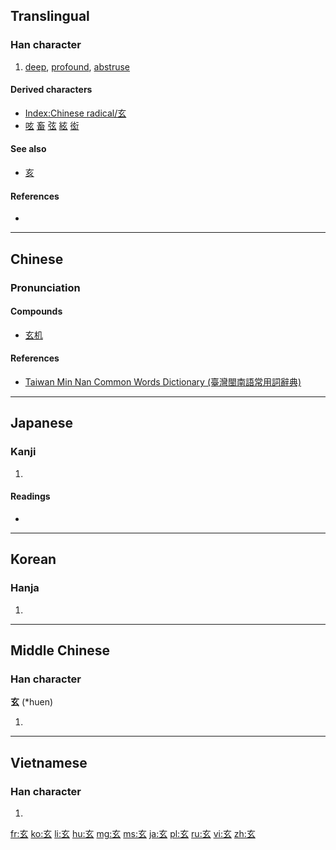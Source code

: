 ==Translingual==
{{stroke order|type=animate}}

===Han character===
{{Han char|rn=95|rad=玄|as=00|sn=5|four=0073<sub>2</sub>|canj=卜女戈 (YVI)}}

# [[deep]], [[profound]], [[abstruse]]

====Derived characters====
* [[Index:Chinese radical/玄]]
* [[呟]] [[畜]] [[弦]] [[絃]] [[衒]]

====See also====
* [[亥]] <!-- Graphically similar -->

====References====
* {{Han ref|kx=0725.011|dkj=20814|dj=1134.080|hdz=10280.030|uh=7384|ud=29572|bh=A5C8|bd=42440}}

----

==Chinese==
{{zh-hanzi-box|[[玄]]}}

===Pronunciation===
{{zh-pron
|m=xuán
|c=jyun4
|h=pfs=hîen
|mn=hiân
|w=
|mc=
|oc=y
|ma=|ma2=
|cat=a
}}

====Compounds====
* [[玄机]]

====References====
*[http://twblg.dict.edu.tw/holodict_new/index.html Taiwan Min Nan Common Words Dictionary (臺灣閩南語常用詞辭典)]

----

==Japanese==

===Kanji===
{{ja-kanji|grade=c|rs=玄00}}

# {{defn|lang=ja|sort=玄00}}

====Readings====
* {{ja-readings|on=[[げん]] (gen), [[けん]] (ken)|kun=[[くろ]] (kuro)}}

----

==Korean==

===Hanja===
{{ko-hanja|hangeul=현|eumhun=|rv=hyeon|mr=hyŏn|y=hyen}}

# {{defn|lang=ko|sort=玄00}}

----

==Middle Chinese==

===Han character===
'''玄''' (*huen)<!--asterisk signifies that this character is found more than four times in the Tang Dynasty corpus of literature-->

# {{defn|lang=ltc|sort=玄00}}

----

==Vietnamese==

===Han character===
{{vi-hantu|[[huyền]]|rs=玄00}}

# {{defn|lang=vi|sort=玄00}}

[[Category:CJKV radicals| ]]

[[fr:玄]]
[[ko:玄]]
[[li:玄]]
[[hu:玄]]
[[mg:玄]]
[[ms:玄]]
[[ja:玄]]
[[pl:玄]]
[[ru:玄]]
[[vi:玄]]
[[zh:玄]]